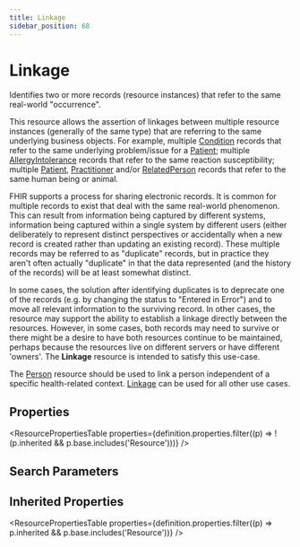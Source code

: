 ```yaml
---
title: Linkage
sidebar_position: 68
---
```


# Linkage

Identifies two or more records (resource instances) that refer to the same real-world "occurrence".

  <Tabs queryString="intro-section">
  <TabItem value="usage" label="Usage" default>
    <div> <a name="bnc"></a>  <p> This resource allows the assertion of linkages between multiple resource instances (generally of the same type) that are referring to the same underlying business objects.  For example, multiple <a href="/docs/api/fhir/resources/condition">Condition</a> records that refer to the same underlying problem/issue for a <a href="/docs/api/fhir/resources/patient">Patient</a>; multiple <a href="/docs/api/fhir/resources/allergyintolerance">AllergyIntolerance</a> records that refer to the same reaction susceptibility; multiple <a href="/docs/api/fhir/resources/patient">Patient</a>, <a href="/docs/api/fhir/resources/practitioner">Practitioner</a> and/or <a href="/docs/api/fhir/resources/relatedperson">RelatedPerson</a> records that refer to the same human being or animal. </p> <p> FHIR supports a process for sharing electronic records.  It is common for multiple records to exist that deal with the same real-world phenomenon.  This can result from information being captured by different systems, information being captured within a single system by different users (either deliberately to represent distinct perspectives or accidentally when a new record is created rather than updating an existing record).  These multiple records may be referred to as "duplicate" records, but in practice they aren't often actually "duplicate" in that the data represented (and the history of the records) will be at least somewhat distinct. </p> <p> In some cases, the solution after identifying duplicates is to deprecate one of the records (e.g. by changing the status to "Entered in Error") and to move all relevant information to the surviving record.  In other cases, the resource may support the ability to establish a linkage directly between the resources.  However, in some cases, both records may need to survive or there might be a desire to have both resources continue to be maintained, perhaps because the resources live on different servers or have different 'owners'.  The <b>Linkage</b> resource is intended to satisfy this use-case. </p>  </div>
    </TabItem>
  <TabItem value="relationships" label="Relationships">
    <div>  <p> The <a href="/docs/api/fhir/resources/person">Person</a> resource should be used to link a person independent of a specific health-related context. <a href="/docs/api/fhir/resources/linkage">Linkage</a> can be used for all other use cases. </p> </div>
    </TabItem>
  
  
</Tabs>


## Properties

<ResourcePropertiesTable properties={definition.properties.filter((p) => !(p.inherited && p.base.includes('Resource')))} />

## Search Parameters

<SearchParamsTable searchParams={definition.searchParameters} />

## Inherited Properties

<ResourcePropertiesTable properties={definition.properties.filter((p) => p.inherited && p.base.includes('Resource'))} />


